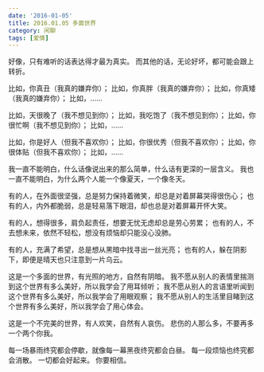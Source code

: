 ```yaml
---
date: '2016-01-05'
title: 2016.01.05 多面世界
category: 闲聊
tags: [爱情]
---
```


好像，只有难听的话表达得才最为真实。
而其他的话，无论好坏，都可能会跟上转折。

比如，你真丑（我真的嫌弃你）；
比如，你真胖（我真的嫌弃你）；
比如，你真矮（我真的嫌弃你）；
比如，……

比如，天很晚了（我不想见到你）；
比如，我吃饱了（我不想见到你）；
比如，你很忙啊（我不想见到你）；
比如，……

比如，你是好人（但我不喜欢你）；
比如，你很优秀（但我不喜欢你）；
比如，你很体贴（但我不喜欢你）；
比如，……

我一直不能明白，什么话像说出来的那么简单，什么话有更深的一层含义。
我也一直不能明白，为什么两个人能一个像夏天，一个像冬天。

有的人，在外面很坚强，总是努力保持着微笑，却总是对着屏幕哭得很伤心；
也有的人，内外都脆弱，总是轻易落下眼泪，却也总是对着屏幕开怀大笑。

有的人，想得很多，肩负起责任，想要无忧无虑却总是劳心劳累；
也有的人，不去想未来，依然不轻松，想没有烦恼却只能没心没肺。

有的人，充满了希望，总是想从黑暗中找寻出一丝光亮；
也有的人，躲在阴影下，即便是晴天也只注意到一片乌云。

这是一个多面的世界，有光照的地方，自然有阴暗。
我不愿从别人的表情里揣测到这个世界有多么美好，所以我学会了用耳倾听；
我不愿从别人的言语里听闻到这个世界有多么美好，所以我学会了用眼观察；
我不愿从别人的生活里目睹到这个世界有多么美好，所以我学会了用心体会。

这是一个不完美的世界，有人欢笑，自然有人哀伤。
悲伤的人那么多，不要再多一个两个你我。

每一场暴雨终究都会停歇，就像每一幕黑夜终究都会白昼。
每一段烦恼也终究都会消散。
一切都会好起来。
你要相信。

